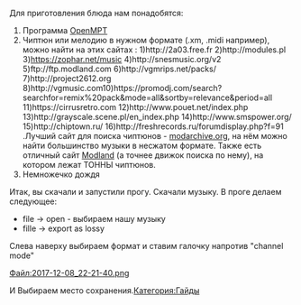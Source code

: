 Для приготовления блюда нам понадобятся:

# Программа [https://openmpt.org/ OpenMPT]
# Чиптюн или мелодию в нужном формате (.xm, .midi например), можно найти на этих сайтах : 1)http://2a03.free.fr 2)http://modules.pl 3)[https://www.zophar.net/music https://zophar.net/music] 4)http://snesmusic.org/v2 5)ftp://ftp.modland.com 6)http://vgmrips.net/packs/ 7)http://project2612.org 8)http://vgmusic.com<nowiki/>10)https://promodj.com/search?searchfor=remix%20pack&mode=all&sortby=relevance&period=all 11)https://cirrusretro.com 12)http://www.pouet.net/index.php 13)http://grayscale.scene.pl/en_index.php 14)http://www.smspower.org/ 15)http://chiptown.ru/ 16)http://freshrecords.ru/forumdisplay.php?f=91 .Лучший сайт для поиска чиптюнов - [http://www.modarchive.org modarchive.org], на нём можно найти большинство музыки в несжатом формате. Также есть отличный сайт [https://www.exotica.org.uk/wiki/Special:Modland Modland] (а точнее движок поиска по нему), на котором лежат ТОННЫ чиптюнов.
# Немножечко дождя

Итак, вы скачали и запустили прогу. Скачали музыку. В проге делаем следующее:
*file -> open - выбираем нашу музыку
*fille -> export as lossy

Слева наверху выбираем формат и ставим галочку напротив "channel mode"

[[Файл:2017-12-08_22-21-40.png]]

И Выбираем место сохранения.[[Категория:Гайды]]